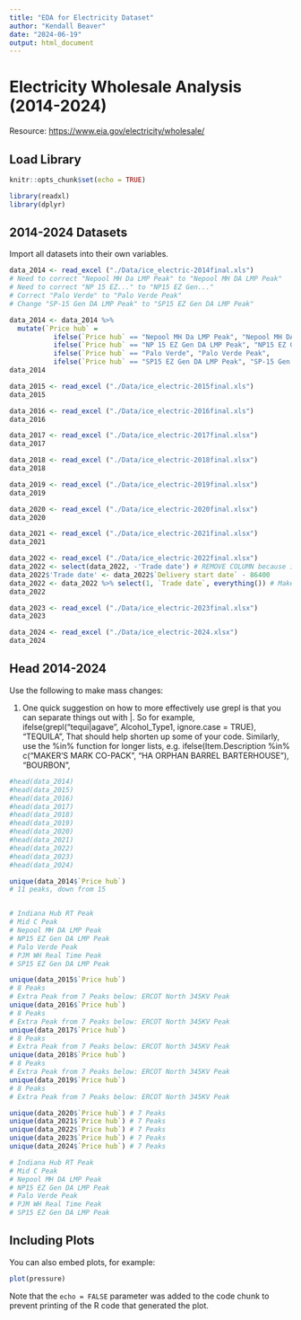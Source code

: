 ```yaml
---
title: "EDA for Electricity Dataset"
author: "Kendall Beaver"
date: "2024-06-19"
output: html_document
---
```


# Electricity Wholesale Analysis (2014-2024)

Resource: <https://www.eia.gov/electricity/wholesale/>

## Load Library

```r
knitr::opts_chunk$set(echo = TRUE)

library(readxl)
library(dplyr)
```

## 2014-2024 Datasets

Import all datasets into their own variables.

```r

data_2014 <- read_excel ("./Data/ice_electric-2014final.xls")
# Need to correct "Nepool MH Da LMP Peak" to "Nepool MH DA LMP Peak"
# Need to correct "NP 15 EZ..." to "NP15 EZ Gen..."
# Correct "Palo Verde" to "Palo Verde Peak"
# Change "SP-15 Gen DA LMP Peak" to "SP15 EZ Gen DA LMP Peak"

data_2014 <- data_2014 %>%
  mutate(`Price hub` = 
           ifelse(`Price hub` == "Nepool MH Da LMP Peak", "Nepool MH DA LMP Peak",
           ifelse(`Price hub` == "NP 15 EZ Gen DA LMP Peak", "NP15 EZ Gen DA LMP Peak",
           ifelse(`Price hub` == "Palo Verde", "Palo Verde Peak",
           ifelse(`Price hub` == "SP15 EZ Gen DA LMP Peak", "SP-15 Gen DA LMP Peak", `Price hub`)))))
data_2014

data_2015 <- read_excel ("./Data/ice_electric-2015final.xls")
data_2015

data_2016 <- read_excel ("./Data/ice_electric-2016final.xls")
data_2016

data_2017 <- read_excel ("./Data/ice_electric-2017final.xlsx")
data_2017

data_2018 <- read_excel ("./Data/ice_electric-2018final.xlsx")
data_2018

data_2019 <- read_excel ("./Data/ice_electric-2019final.xlsx")
data_2019

data_2020 <- read_excel ("./Data/ice_electric-2020final.xlsx")
data_2020

data_2021 <- read_excel ("./Data/ice_electric-2021final.xlsx")
data_2021

data_2022 <- read_excel ("./Data/ice_electric-2022final.xlsx")
data_2022 <- select(data_2022, -'Trade date') # REMOVE COLUMN because it's bad
data_2022$'Trade date' <- data_2022$`Delivery start date` - 86400
data_2022 <- data_2022 %>% select(1, `Trade date`, everything()) # Make 'Trade date' the 2nd column like all the other datasets
data_2022

data_2023 <- read_excel ("./Data/ice_electric-2023final.xlsx")
data_2023

data_2024 <- read_excel ("./Data/ice_electric-2024.xlsx")
data_2024
```

## Head 2014-2024

Use the following to make mass changes:

1.  One quick suggestion on how to more effectively use grepl is that you can separate things out with \|. So for example, ifelse(grepl("tequi\|agave", Alcohol_Type1, ignore.case = TRUE), "TEQUILA", That should help shorten up some of your code. Similarly, use the %in% function for longer lists, e.g. ifelse(Item.Description %in% c("MAKER'S MARK CO-PACK", "HA ORPHAN BARREL BARTERHOUSE"), "BOURBON",

```r

#head(data_2014)
#head(data_2015)
#head(data_2016)
#head(data_2017)
#head(data_2018)
#head(data_2019)
#head(data_2020)
#head(data_2021)
#head(data_2022)
#head(data_2023)
#head(data_2024)

unique(data_2014$`Price hub`)
# 11 peaks, down from 15


# Indiana Hub RT Peak
# Mid C Peak
# Nepool MH DA LMP Peak
# NP15 EZ Gen DA LMP Peak
# Palo Verde Peak
# PJM WH Real Time Peak
# SP15 EZ Gen DA LMP Peak

unique(data_2015$`Price hub`) 
# 8 Peaks
# Extra Peak from 7 Peaks below: ERCOT North 345KV Peak
unique(data_2016$`Price hub`)
# 8 Peaks
# Extra Peak from 7 Peaks below: ERCOT North 345KV Peak
unique(data_2017$`Price hub`)
# 8 Peaks
# Extra Peak from 7 Peaks below: ERCOT North 345KV Peak
unique(data_2018$`Price hub`)
# 8 Peaks
# Extra Peak from 7 Peaks below: ERCOT North 345KV Peak
unique(data_2019$`Price hub`)
# 8 Peaks
# Extra Peak from 7 Peaks below: ERCOT North 345KV Peak

unique(data_2020$`Price hub`) # 7 Peaks
unique(data_2021$`Price hub`) # 7 Peaks
unique(data_2022$`Price hub`) # 7 Peaks
unique(data_2023$`Price hub`) # 7 Peaks
unique(data_2024$`Price hub`) # 7 Peaks

# Indiana Hub RT Peak
# Mid C Peak
# Nepool MH DA LMP Peak
# NP15 EZ Gen DA LMP Peak
# Palo Verde Peak
# PJM WH Real Time Peak
# SP15 EZ Gen DA LMP Peak
```

## Including Plots

You can also embed plots, for example:

```r
plot(pressure)
```

Note that the `echo = FALSE` parameter was added to the code chunk to prevent printing of the R code that generated the plot.
